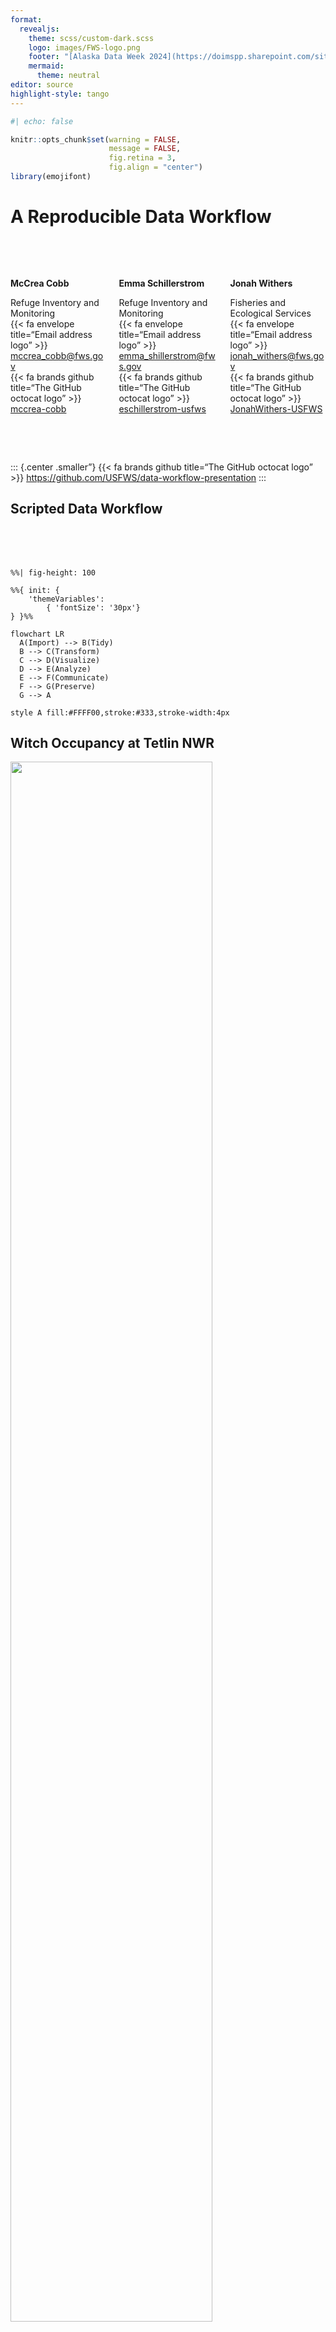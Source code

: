 ```yaml
---
format: 
  revealjs:
    theme: scss/custom-dark.scss
    logo: images/FWS-logo.png
    footer: "[Alaska Data Week 2024](https://doimspp.sharepoint.com/sites/fws-FF07S00000-data/SitePages/Alaska-Data-Week-2024.aspx){.author}"
    mermaid: 
      theme: neutral
editor: source
highlight-style: tango
---
```


```r
#| echo: false

knitr::opts_chunk$set(warning = FALSE, 
                      message = FALSE, 
                      fig.retina = 3, 
                      fig.align = "center")
library(emojifont)
```


# A Reproducible Data Workflow {.smaller}

<br><br>

::: columns
::: {.column width="33%"}
[**McCrea Cobb**]{.author}

::: smaller
Refuge Inventory and Monitoring  
{{< fa envelope title="Email address logo" >}} [mccrea_cobb\@fws.gov](mailto:mccrea_cobb@fws.gov)  
{{< fa brands github title="The GitHub octocat logo" >}} [mccrea-cobb](https://github.com/mccrea-cobb)
:::
:::

::: {.column width="34%"}
[**Emma Schillerstrom**]{.author}

::: smaller
Refuge Inventory and Monitoring  
{{< fa envelope title="Email address logo" >}} [emma_shillerstrom\@fws.gov](mailto:emma_schillerstrom@fws.gov)  
{{< fa brands github title="The GitHub octocat logo" >}} [eschillerstrom-usfws](https://github.com/eschillerstrom-usfws)
:::
:::

::: {.column width="33%"}
[**Jonah Withers**]{.author}

::: smaller
Fisheries and Ecological Services  
{{< fa envelope title="Email address logo" >}} [jonah_withers\@fws.gov](mailto:jonah_withers@fws.gov)  
{{< fa brands github title="The GitHub octocat logo" >}} [JonahWithers-USFWS](https://github.com/JonahWithers-USFWS)
:::
:::
:::

<br><br>

::: {.center .smaller"}
{{< fa brands github title="The GitHub octocat logo" >}} <https://github.com/USFWS/data-workflow-presentation>
:::

::: notes

:::

## Scripted Data Workflow

<br><br><br>

::: {.center height="80%"}
```mermaid
%%| fig-height: 100

%%{ init: {
    'themeVariables':
        { 'fontSize': '30px'}
} }%%

flowchart LR
  A(Import) --> B(Tidy)
  B --> C(Transform)
  C --> D(Visualize)
  D --> E(Analyze)
  E --> F(Communicate)
  F --> G(Preserve)
  G --> A
  
style A fill:#FFFF00,stroke:#333,stroke-width:4px
```
:::

## Witch Occupancy at Tetlin NWR

![](images/witch_tetlin.png){.shadow width="80%" fig-align="center" fig-alt="An image of a witch flying over mountains."}


##

![](images/witch_hiding.png){.shadow width="80%" fig-align="center" fig-alt="An image of a witch hiding in the forest."}





## Visualize and summarize results

<br>

::: columns

::: {.column width="50%"}

**Manual Workflow**

::: incremental  
- Move data into Excel
- Create summary tables and plots
- Cut/paste into Word doc
- Reformat to match document
:::
:::

::: {.column width="50%"}  

**Scripted Workflow**

::: incremental
- some text
:::

:::

:::


::: notes
-   Tons of options, R packages
-   Static versus dynamic visualizations
-   Depends on output file type (html vs. Word)
:::


## R Workflow

::: columns


:::

::: notes

:::


## Visualize and summarize results

```r
#| echo: false
#| message: false
#| cache: true

# create_map function
source("./R/create_map.R")

# Data
tetlin <- sf::st_read("data/shapefile/tetlin.shp", quiet = TRUE)
sites <- read.csv("data/csv/sites.csv")
psi <- terra::rast("data/raster/psi/psi.tif")

create_map(ras = psi, s= sites, r = tetlin, hgt = 650)

```


## Report results

::: columns
::: {.column width="40%"}  

`r emoji('raising_hand')` Goals

::: incremental  
- Easy to update
- Clear link between the data and the report
- Reproducible
:::

:::
:::

::: notes
- R can output to many formats
- Mention the Alaska Refuge reporting series Quarto and Rmarkdown templates
:::

## Our Witch Occurrance Report


::: notes

:::


## Share products



::: notes
-   You can share your products through scripts
    -   Examples
        -   Emailing
        -   Publish report or app to server (Posit Connect)
        -   Save to data repository, share link
:::


## Preserve it all



::: notes
-   You can preserve your products using scripts
:::


## Demonstrate reuse



::: notes
-   You can replicate these steps if it is all scripted
-   Documentation is important!
:::


## Where to go from here



::: notes
-   NCTC trainings
-   Resources available
-   Who to reach out to
:::

##

![](images/witch_moose.png){.shadow width="80%" fig-align="center" fig-alt="An image of a witch riding a moose in the forest."}

